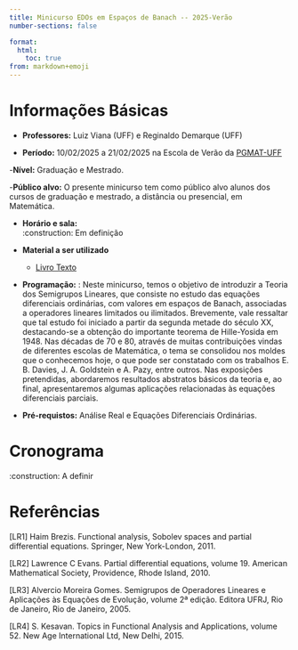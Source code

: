 ```yaml
---
title: Minicurso EDOs em Espaços de Banach -- 2025-Verão
number-sections: false

format:
  html:
    toc: true
from: markdown+emoji
---
```


# Informações Básicas

- **Professores:** Luiz Viana (UFF) e Reginaldo Demarque (UFF)

- **Período:** 10/02/2025 a 21/02/2025 na Escola de Verão da [PGMAT-UFF](https://pgmat-uff.com.br/verao-2025/)


-**Nível:** Graduação e Mestrado.

-**Público alvo:** O presente minicurso tem como público alvo alunos dos cursos de graduação e mestrado, a distância ou presencial, em Matemática.
    

-  **Horário e sala:** \
:construction: Em definição

- **Material a ser utilizado**
    - [Livro Texto](https://reginaldodr.github.io/notas-semigrupos-git/notas-semigrupo.pdf)
    
-  **Programação:** : Neste minicurso, temos o objetivo de introduzir a Teoria dos Semigrupos Lineares, que consiste no estudo das equações diferenciais ordinárias, com valores em espaços de Banach, associadas a operadores lineares limitados ou ilimitados. Brevemente, vale ressaltar que tal estudo foi iniciado a partir da segunda metade do século XX, destacando-se a obtenção do importante teorema de Hille-Yosida em 1948. Nas décadas de 70 e 80, através de muitas contribuições vindas de diferentes escolas de Matemática, o tema se consolidou nos moldes que o conhecemos hoje, o que pode ser constatado com os trabalhos E. B. Davies, J. A. Goldstein e A. Pazy, entre outros. Nas exposições pretendidas, abordaremos resultados abstratos básicos da teoria e, ao final, apresentaremos algumas aplicações relacionadas às equações diferenciais parciais. 

- **Pré-requistos:** Análise Real e Equações Diferenciais Ordinárias.

# Cronograma {#sec-crono}

:construction: A definir


# Referências {#sec-ref}

[LR1] Haim Brezis. Functional analysis, Sobolev spaces and partial differential equations. Springer, New York-London, 2011.

[LR2] Lawrence C Evans. Partial differential equations, volume 19. American Mathematical Society, Providence, Rhode Island, 2010.

[LR3] Alvercio Moreira Gomes. Semigrupos de Operadores Lineares e Aplicações às Equações de Evolução, volume 2ª edição. Editora UFRJ, Rio de Janeiro, Rio de Janeiro, 2005.

[LR4] S. Kesavan. Topics in Functional Analysis and Applications, volume 52. New Age International Ltd, New Delhi, 2015.